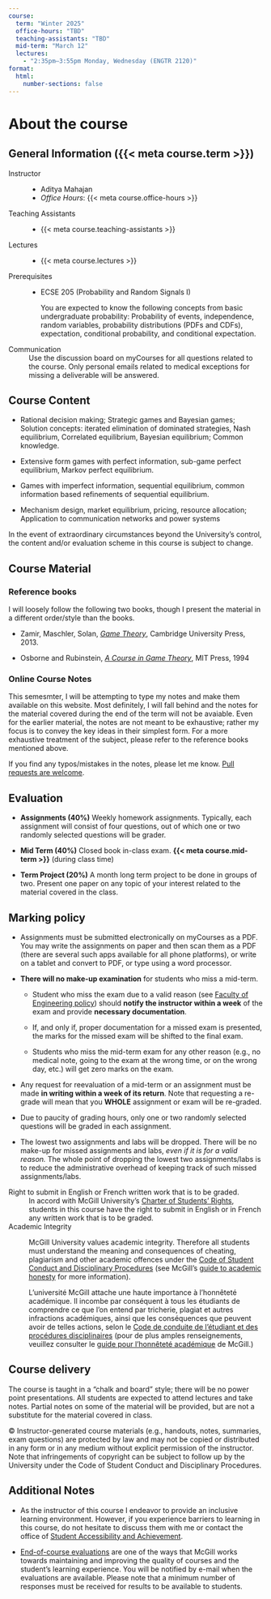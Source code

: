 ```yaml
---
course:
  term: "Winter 2025"
  office-hours: "TBD"
  teaching-assistants: "TBD"
  mid-term: "March 12"
  lectures:
    - "2:35pm–3:55pm Monday, Wednesday (ENGTR 2120)"
format: 
  html: 
    number-sections: false
---
```


# About the course {.unnumbered}

## General Information ({{< meta course.term >}})

Instructor
: -  Aditya Mahajan 
- *Office Hours*: {{< meta course.office-hours >}}

Teaching Assistants
: - {{< meta course.teaching-assistants >}} 

Lectures
: - {{< meta course.lectures >}} 


Prerequisites
: - ECSE 205 (Probability and Random Signals I)

      You are expected to know the following concepts from basic undergraduate probability: Probability of events, independence, random variables, probability distributions (PDFs and CDFs), expectation, conditional probability, and conditional expectation. 


Communication
: [Use the discussion board on myCourses]{.text-info} for all questions related to the course. Only personal emails related to medical exceptions for missing a deliverable will be answered.

## Course Content

- Rational decision making; Strategic games and Bayesian games; Solution concepts: iterated elimination of dominated strategies, Nash equilibrium, Correlated equilibrium, Bayesian equilibrium; Common knowledge.

- Extensive form games with perfect information, sub-game perfect equilibrium, Markov perfect equilibrium.

- Games with imperfect information, sequential equilibrium, common information based refinements of sequential equilibrium.

- Mechanism design, market equilibrium, pricing, resource allocation; Application to communication networks and power systems

In the event of extraordinary circumstances beyond the University’s control, the content and/or evaluation scheme in this course is subject to change.

## Course Material

### Reference books

I will loosely follow the following two books, though I present the material in a different order/style than the books. 

- Zamir, Maschler, Solan, [*Game Theory*](https://mcgill.on.worldcat.org/oclc/813858402), Cambridge University Press, 2013.

- Osborne and Rubinstein, [*A Course in Game Theory*](https://mcgill.on.worldcat.org/oclc/44963976), MIT Press, 1994

### Online Course Notes

This semesmter, I will be attempting to type my notes and make them available on this website. Most definitely, I will fall behind and the notes for the material covered during the end of the term will not be avaiable. Even for the earlier material, the notes are not meant to be exhaustive; rather my focus is to convey the key ideas in their simplest form. For a more exhaustive treatment of the subject, please refer to the reference books mentioned above.

If you find any typos/mistakes in the notes, please let me know. [Pull requests are welcome](https://github.com/adityam/multi-agent-systems).

## Evaluation

- **Assignments (40%)** Weekly homework assignments. Typically, each assignment will consist of four questions, out of which one or two randomly selected questions will be grader. 

- **Mid Term (40%)** Closed book in-class exam.
  [**{{< meta course.mid-term >}}**]{.text-danger} (during class time)

- **Term Project (20%)** A month long term project to be done in groups of two. Present one paper on any topic of your interest related to the material covered in the class.

## Marking policy

- Assignments must be submitted electronically on myCourses as a PDF. You may write the assignments on paper and then scan them as a PDF (there are several such apps available for all phone platforms), or write on a tablet and convert to PDF, or type using a word processor.

- **There will no make-up examination** for students who miss a mid-term.

  - Student who miss the exam due to a valid reason (see [Faculty of Engineering policy][policy]) should **notify the instructor within a week** of the exam and provide **necessary documentation**.

  - If, and only if, proper documentation for a missed exam is presented, the marks for the missed exam will be shifted to the final exam.

  - Students who miss the mid-term exam for any other reason (e.g., no medical note, going to the exam at the wrong time, or on the wrong day, etc.) will get zero marks on the exam.

- Any request for reevaluation of a mid-term or an assignment must be made **in writing within a week of its return**. Note that requesting a re-grade will mean that you **WHOLE** assignment or exam will be re-graded.

- [Due to paucity of grading hours, only one or two randomly selected questions will be graded in each assignment.]{.text-danger}

- The lowest two assignments and labs will be dropped. There will be no make-up for missed assignments and labs, _even if it is for a valid reason._ The whole point of dropping the lowest two assignments/labs is to reduce the administrative overhead of keeping track of such missed assignments/labs.


Right to submit in English or French written work that is to be graded.
: In accord with McGill University’s [Charter of Students’ Rights][charter], students in this course have the right to submit in English or in French any written work that is to be graded.

Academic Integrity
: McGill University values academic integrity. Therefore all students must understand the meaning and consequences of cheating, plagiarism and other academic offences under the [Code of Student Conduct and Disciplinary Procedures][code] (see McGill’s [guide to academic honesty][guide] for more information).

    L’université McGill attache une haute importance à l’honnêteté académique. Il incombe par conséquent à tous les étudiants de comprendre ce que l’on entend par tricherie, plagiat et autres infractions académiques, ainsi que les conséquences que peuvent avoir de telles actions, selon le [Code de conduite de l’étudiant et des procédures disciplinaires][code] (pour de plus amples renseignements, veuillez consulter le [guide pour l’honnêteté académique][guide] de McGill.)

## Course delivery

The course is taught in a “chalk and board” style; there will be no power point presentations. All students are expected to attend lectures and take notes. Partial notes on some of the material will be provided, but are not a substitute for the material covered in class.

© Instructor-generated course materials (e.g., handouts, notes, summaries, exam questions) are protected by law and may not be copied or distributed in any form or in any medium without explicit permission of the instructor. Note that infringements of copyright can be subject to follow up by the University under the Code of Student Conduct and Disciplinary Procedures.

## Additional Notes

- As the instructor of this course I endeavor to provide an inclusive learning environment. However, if you experience barriers to learning in this course, do not hesitate to discuss them with me or contact the office of [Student Accessibility and Achievement][OSD].

- [End-of-course evaluations][evaluations] are one of the ways that McGill works towards maintaining and improving the quality of courses and the student’s learning experience. You will be notified by e-mail when the evaluations are available. Please note that a minimum number of responses must be received for results to be available to students.


[policy]: https://www.mcgill.ca/engineering/students/undergraduate/courses-registration/exams-assessment/midterms-and-class-tests/adjustments-missed-midterms-and-class-tests

[charter]: https://www.mcgill.ca/secretariat/files/secretariat/charter_of_student_rights_last_approved_october_262017.pdf

[code]: https://www.mcgill.ca/secretariat/files/secretariat/code_of_student_conduct_and_disciplinary_procedures.pdf

[guide]: http://www.mcgill.ca/students/srr/honest/

[evaluations]: http://www.mcgill.ca/mercury/

[OSD]: https://www.mcgill.ca/access-achieve/


